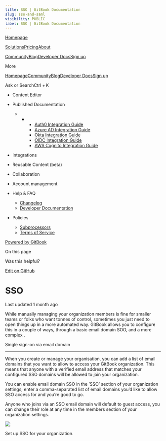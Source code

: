 ```yaml
---
title: SSO | GitBook Documentation
slug: sso-and-saml
visibility: PUBLIC
label: SSO | GitBook Documentation
---
```

[Homepage](https://www.gitbook.com/)

[Solutions](https://www.gitbook.com/solutions/public-docs)[Pricing](https://www.gitbook.com/pricing)[About](https://www.gitbook.com/about)

[Community](https://github.com/GitbookIO/community)[Blog](https://www.gitbook.com/blog)[Developer Docs](https://developer.gitbook.com/)[Sign up](https://gitbook.com/join)

More

[Homepage](https://www.gitbook.com/)[Community](https://github.com/GitbookIO/community)[Blog](https://www.gitbook.com/blog)[Developer Docs](https://developer.gitbook.com/)[Sign up](https://gitbook.com/join)

Ask or SearchCtrl + K

*   Content Editor
    
*   Published Documentation
    
    *   *   *   [Auth0 Integration Guide](https://developer.gitbook.com/visitor-authentication/guides/integrations/how-to-use-auth0-integration-for-visitor-authentication)
            *   [Azure AD Integration Guide](https://developer.gitbook.com/visitor-authentication/guides/integrations/how-to-use-azure-ad-integration-for-visitor-authentication)
            *   [Okta Integration Guide](https://developer.gitbook.com/visitor-authentication/guides/integrations/how-to-use-okta-integration-for-visitor-authentication)
            *   [OIDC Integration Guide](https://developer.gitbook.com/visitor-authentication/guides/integrations/how-to-use-the-oidc-integration-for-visitor-authentication)
            *   [AWS Cognito Integration Guide](https://developer.gitbook.com/visitor-authentication/guides/integrations/how-to-use-the-aws-cognito-integration-for-visitor-authentication)
            
        
    
*   Integrations
    
*   Reusable Content (beta)
    
*   Collaboration
    
*   Account management
    
*   Help & FAQ
    
    *   [Changelog](https://changelog.gitbook.com/)
    *   [Developer Documentation](https://developer.gitbook.com/)
*   Policies
    
    *   [Subprocessors](https://policies.gitbook.com/security/subprocessors)
    *   [Terms of Service](https://policies.gitbook.com/terms)

[Powered by GitBook](https://www.gitbook.com/?utm_source=content&utm_medium=trademark&utm_campaign=NkEGS7hzeqa35sMXQZ4X)

On this page

Was this helpful?

[Edit on GitHub](https://github.com/GitbookIO/public-docs/blob/main/account-management/sso-and-saml/sso-and-saml.md)

SSO
===

Last updated 1 month ago

While manually managing your organization members is fine for smaller teams or folks who want tonnes of control, sometimes you just need to open things up in a more automated way. GitBook allows you to configure this in a couple of ways, through a basic email domain SOO, and a more complex .

[](#single-sign-on-via-email-domain)

Single sign-on via email domain


-------------------------------------------------------------------------

When you create or manage your organisation, you can add a list of email domains that you want to allow to access your GitBook organization. This means that anyone with a verified email address that matches your configured SSO domains will be allowed to join your organization.

You can enable email domain SSO in the ’SSO’ section of your organization settings; enter a comma-separated list of email domains you’d like to allow SSO access for and you’re good to go.

Anyone who joins via an SSO email domain will default to guest access, you can change their role at any time in the members section of your organization settings.

![](https://docs.gitbook.com/~gitbook/image?url=https%3A%2F%2F1050631731-files.gitbook.io%2F%7E%2Ffiles%2Fv0%2Fb%2Fgitbook-x-prod.appspot.com%2Fo%2Fspaces%252FNkEGS7hzeqa35sMXQZ4X%252Fuploads%252F0eqrlUsoyvQ0VWDtZoVq%252Fsso.png%3Falt%3Dmedia%26token%3D8a538036-f87b-4056-bf37-0a9bb5277a93&width=768&dpr=4&quality=100&sign=6d78f01a&sv=1)

Set up SSO for your organization.
